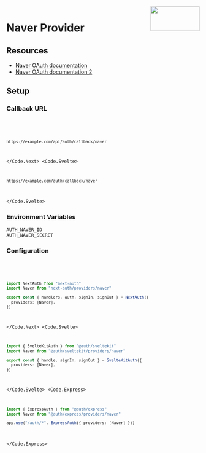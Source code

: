 
<img align="right" src="/img/providers/naver.svg" height="64" width="128" />

# Naver Provider

## Resources

- [Naver OAuth documentation](https://developers.naver.com/docs/login/overview/overview.md)
- [Naver OAuth documentation 2](https://developers.naver.com/docs/login/api/api.md)

## Setup

### Callback URL

<Code>
  <Code.Next>

```bash
https://example.com/api/auth/callback/naver
```

  </Code.Next>
  <Code.Svelte>

```bash
https://example.com/auth/callback/naver
```

  </Code.Svelte>
</Code>

### Environment Variables

```
AUTH_NAVER_ID
AUTH_NAVER_SECRET
```

### Configuration

<Code>
  <Code.Next>

```ts filename="/auth.ts"
import NextAuth from "next-auth"
import Naver from "next-auth/providers/naver"

export const { handlers, auth, signIn, signOut } = NextAuth({
  providers: [Naver],
})
```

  </Code.Next>
  <Code.Svelte>

```ts filename="/src/auth.ts"
import { SvelteKitAuth } from "@auth/sveltekit"
import Naver from "@auth/sveltekit/providers/naver"

export const { handle, signIn, signOut } = SvelteKitAuth({
  providers: [Naver],
})
```

  </Code.Svelte>
  <Code.Express>

```ts filename="/src/app.ts"
import { ExpressAuth } from "@auth/express"
import Naver from "@auth/express/providers/naver"

app.use("/auth/*", ExpressAuth({ providers: [Naver] }))
```

  </Code.Express>
</Code>

